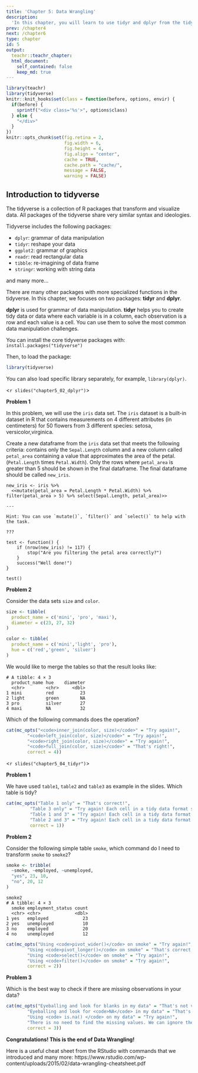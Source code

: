 ```yaml
---
title: 'Chapter 5: Data Wrangling'
description:
  'In this chapter, you will learn to use tidyr and dplyr from the tidyverse in R.'
prev: /chapter4
next: /chapter6
type: chapter
id: 5
output:
  teachr::teachr_chapter:
  html_document:
    self_contained: false
    keep_md: true
---
```


```r
library(teachr)
library(tidyverse)
knitr::knit_hooks$set(class = function(before, options, envir) {
  if(before) {
    sprintf("<div class='%s'>", options$class)
  } else {
    "</div>"
  }
})
knitr::opts_chunk$set(fig.retina = 2,
                      fig.width = 6, 
                      fig.height = 4,
                      fig.align = "center",
                      cache = TRUE,
                      cache.path = "cache/",
                      message = FALSE,
                      warning = FALSE)
```


<exercise id="1" title="Introduction to tidyverse">

## Introduction to tidyverse

The tidyverse is a collection of R packages that transform and visualize data. All packages of the tidyverse share very similar syntax and ideologies.

Tidyverse includes the following packages:

- `dplyr`: grammar of data manipulation
- `tidyr`: reshape your data
- `ggplot2`: grammar of graphics
- `readr`: read rectangular data
- `tibble`: re-imagining of data frame
- `stringr`: working with string data

and many more...


There are many other packages with more specialized functions in the tidyverse. In this chapter, we focuses on two packages: **tidyr** and **dplyr**.

**dplyr** is used for grammar of data manipulation. **tidyr** helps you to create tidy data or data where each variable is in a column, each observation is a row and each value is a cell. You can use them to solve the most common data manipulation challenges.

You can install the core tidyverse packages with:
`install.packages("tidyverse")`

Then, to load the package:
```r
library(tidyverse)
```

You can also load specific library separately, for example, `library(dplyr)`.

</exercise>



<exercise id="2" title="Introduction to dplyr" type="slides">

<`r slides("chapter5_02_dplyr")`>

</exercise>

<exercise id="3" title="Check Your Understanding on `dplyr`">

**Problem 1**

In this problem, we will use the `iris` data set. The `iris` dataset is a built-in dataset in R that contains measurements on 4 different attributes (in centimeters) for 50 flowers from 3 different species: setosa, versicolor,virginica.

Create a new dataframe from the `iris` data set that meets the following criteria: contains only the `Sepal.Length` column and a new column called `petal_area` containing a value that approximates the area of the petal. (`Petal.Length` times `Petal.Width`). Only the rows where `petal_area` is greater than 5 should be shown in the final dataframe. The final dataframe should be called `new_iris`.

```teachr

new_iris <- iris %>% 
  <<mutate(petal_area = Petal.Length * Petal.Width) %>% filter(petal_area > 5) %>% select(Sepal.Length, petal_area)>>

---

Hint: You can use `mutate()`, `filter()` and `select()` to help with the task.
  
???

test <- function() {
    if (nrow(new_iris) != 117) {
        stop("Are you filtering the petal area correctly?")
    }
    success("Well done!")
}

test()

```

**Problem 2**

Consider the data sets `size` and `color`. 

```r
size <- tibble(
  product_name = c('mini', 'pro', 'maxi'),
  diameter = c(23, 27, 32)
)

color <- tibble(
  product_name = c('mini','light', 'pro'),
  hue = c('red','green', 'silver')
)

```

We would like to merge the tables so that the result looks like:

```
# A tibble: 4 × 3
  product_name hue    diameter
  <chr>        <chr>     <dbl>
1 mini         red          23
2 light        green        NA
3 pro          silver       27
4 maxi         NA           32

```

Which of the following commands does the operation?

```r
cat(mc_opts("<code>inner_join(color, size)</code>" = "Try again!",
        "<code>left_join(color, size)</code>" = "Try again!",
        "<code>right_join(color, size)</code>" = "Try again!",
        "<code>full_join(color, size)</code>" = "That's right!",
        correct = 4))
```

</exercise>

<exercise id="4" title="Tidy (reshape) your data" type="slides">

<`r slides("chapter5_04_tidyr")`>

</exercise>

<exercise id="5" title="Check Your Understanding on `tidyr`">

**Problem 1**


We have used `table1`, `table2` and `table3` as example in the slides. Which table is tidy?

```r
cat(mc_opts("Table 1 only" = "That's correct!",
         "Table 3 only" = "Try again! Each cell in a tidy data format should hold only a single value. The column `rate` contains data with two values (one divided by the other) and is converted to characters.",
         "Table 1 and 3" = "Try again! Each cell in a tidy data format should hold only a single value. The column `rate` in Table 3 contains data with two values (one divided by the other) and is converted to characters.",
         "Table 2 and 3" = "Try again! Each cell in a tidy data format should hold only a single value. The column `rate` in Table 3 contains data with two values (one divided by the other) and is converted to characters. Table 2 contains two variables under the same column 'type'.",
         correct = 1))
```


**Problem 2**

Consider the following simple table `smoke`, which command do I need to transform `smoke` to `smoke2`?
```r
smoke <- tribble(
  ~smoke, ~employed, ~unemployed,
  "yes", 23, 10,
  "no", 20, 12
)
```

```
smoke2
# A tibble: 4 × 3
  smoke employment_status count
  <chr> <chr>             <dbl>
1 yes   employed             23
2 yes   unemployed           10
3 no    employed             20
4 no    unemployed           12
```

```r
cat(mc_opts("Using <code>pivot_wider()</code> on smoke" = "Try again!",
        "Using <code>pivot_longer()</code> on smoke" = "That's correct!",
        "Using <code>select()</code> on smoke" = "Try again!",
        "Using <code>filter()</code> on smoke" = "Try again!",
        correct = 2))
```

**Problem 3**

Which is the best way to check if there are missing observations in your data?

```r
cat(mc_opts("Eyeballing and look for blanks in my data" = "That's not very effective nor efficient. Use R command to help you!",
        "Eyeballing and look for <code>NA</code> in my data" = "That's not very effective nor efficient. Use R command to help you!",
        "Using <code> is.na() </code> on my data" = "Try again!",
        "There is no need to find the missing values. We can ignore them." = "That's incorrect.",
        correct = 3))
```



**Congratulations! This is the end of Data Wrangling!**

Here is a useful cheat sheet from the RStudio with commands that we introduced and many more:
https://www.rstudio.com/wp-content/uploads/2015/02/data-wrangling-cheatsheet.pdf 
</exercise>





